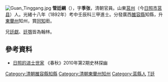 [[File:Guan_Tinggang.jpg|thumb]]
'''管廷綱'''（{{bd|1858年||1911年|catIdx=G管}}），字'''季张'''，清朝官員。山東[[莒州|莒州]]（今[[日照市|日照市]][[莒县|莒县]]）人。光緒十八年（1892年）考中壬辰科三甲進士。分發廣西[[雒容縣|雒容縣]]知縣，升[[東蘭州|東蘭州]]知州，賞[[同知|同知]]銜。

兄[[管廷獻|廷獻]]、[[管廷鶚|廷鶚]]皆為翰林。

==參考資料==
*[http://www.rzzx.gov.cn/bshow.asp?s=64&id=1104 日照的进士世家] {{Wayback|url=http://www.rzzx.gov.cn/bshow.asp?s=64&id=1104 |date=20190609151645 }} 《春秋》2010年第2期史林探幽

{{清朝人物小作品}}
{{光緒十八年壬辰科殿試金榜}}
{{DEFAULTSORT:Guan管}}
[[Category:清朝雒容縣知縣|Category:清朝雒容縣知縣]]
[[Category:清朝東蘭州知州|Category:清朝東蘭州知州]]
[[Category:莒縣人|Category:莒縣人]]
[[Category:管姓|T廷]]